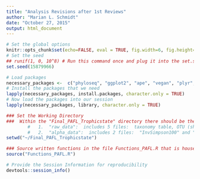 ```yaml
---
title: "Analysis Revisions after 1st Reviews"
author: "Marian L. Schmidt"
date: "October 27, 2015"
output: html_document
---
```


```r
# Set the global options
knitr::opts_chunk$set(echo=FALSE, eval = TRUE, fig.width=6, fig.height=5, fig.align = 'center', warning=FALSE, message=FALSE, include=TRUE)
# Set the seed
## runif(1, 0, 10^8) # Run this command once and plug it into the set.seed() function
set.seed(15879966)
```

```r
# Load packages
necessary_packages <-  c("phyloseq", "ggplot2", "ape", "vegan", "plyr", "scales", "grid", "reshape2", "data.table","DESeq2", "dplyr","tidyr", "sciplot","scales", "pgirmess","multcompView")
# Install the packages that we need
lapply(necessary_packages, install.packages, character.only = TRUE)
# Now load the packages into our session
lapply(necessary_packages, library, character.only = TRUE)

### Set the Working Directory  
###  Within the "Final_PAFL_Trophicstate" directory there should be the following 2 sub-directories:
        #   1.  "raw_data":  includes 5 files:  taxonomy table, OTU (shared) table, "metadata", "duplicate_metadata.txt", "AllLakes_depthprofile.csv" 
        #   2.  "alpha_data":  includes 2 files:  "InvSimpson100" and "ObservedRichness100"  (These files are made between lines 261-295 and take ~20 minutes to calculate.  These files are added for reviewer convenience.)
setwd("~/Final_PAFL_Trophicstate")

### Source written functions in the file Functions_PAFL.R that is housed within the "Final_PAFL_Trophicstate"
source("Functions_PAFL.R")


```











```r
# Provide the Session Information for reproducibility
devtools::session_info()
```